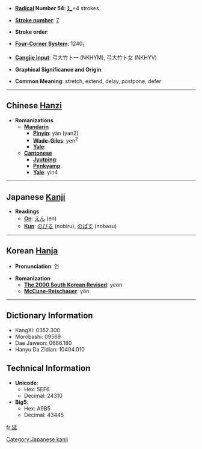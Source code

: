 * '''[[Wiktionary:Chinese radical index| Radical]] Number 54''': [[Wiktionary:Chinese radical index 廴|廴]]+4 strokes

* '''[[Wiktionary:Chinese total strokes index|Stroke number]]''': [[Wiktionary:Chinese total strokes index 7|7]]

* '''Stroke order''': 

* '''[[Wiktionary:Chinese four corner index|Four-Corner System]]''': 1240<sub>1</sub>

* '''[[Wiktionary:Chinese Cangjie index|Cangjie input]]''': 弓大竹卜一 (NKHYM), 弓大竹卜女 (NKHYV)

* '''Graphical Significance and Origin''': 

* '''Common Meaning''': stretch, extend, delay, postpone, defer

----

== Chinese [[Hanzi]] ==

* '''Romanizations'''
** '''[[Mandarin]]'''
*** '''[[Pinyin]]''': yán (yan2)
*** '''[[Wade-Giles]]''': yen<sup>2</sup>
*** '''[[Yale]]''': 
** '''[[Cantonese]]'''
*** '''[[Jyutping]]''':
*** '''[[Penkyamp]]''': 
*** '''[[Yale]]''': yin4


----

== Japanese [[Kanji]] ==

* '''Readings'''
** '''[[On]]''': [[えん]] (en)
** '''[[Kun]]''': [[のびる]] (nobiru), [[のばす]] (nobasu)

[[Category:Japanese kanji]]
----

== Korean [[Hanja]] ==

* '''Pronunciation''': 연

* '''Romanization'''
** '''[[The 2000 South Korean Revised Romanization|The 2000 South Korean Revised]]''': yeon
** '''[[McCune-Reischauer]]''': yŏn

----

== Dictionary Information ==

* KangXi: 0352.300
* Morobashi: 09569
* Dae Jaweon: 0666.180
* Hanyu Da Zidian: 10404.010

== Technical Information ==

* '''Unicode''':
** Hex: 5EF6
** Decimal: 24310
* '''Big5''':
** Hex: A9B5
** Decimal: 43445

[[fr:延]]